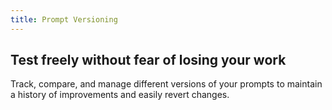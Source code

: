 ```yaml
---
title: Prompt Versioning
---
```


## Test freely without fear of losing your work

Track, compare, and manage different versions of your prompts to maintain a history of improvements and easily revert changes.
